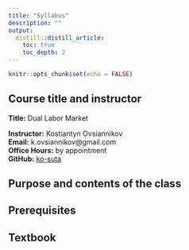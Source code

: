 ```yaml
---
title: "Syllabus"
description: ""
output:
  distill::distill_article:
    toc: true
    toc_depth: 2
---
```


```r
knitr::opts_chunk$set(echo = FALSE)
```


## Course title and instructor

**Title:** Dual Labor Market<br>


**Instructor:** Kostiantyn Ovsiannikov<br>
**Email:** k.ovsiannikov@gmail.com<br>
**Office Hours:** by appointment <br>
**GitHub:** [ko-suta](https://github.com/ko-suta) <br>

## Purpose and contents of the class


## Prerequisites


## Textbook


